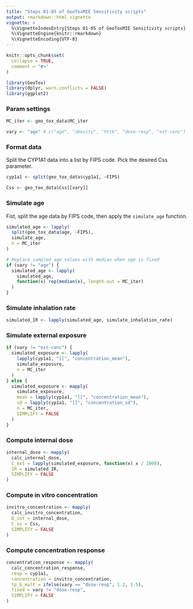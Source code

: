 ```yaml
---
title: "Steps 01-05 of GeoToxMIE Sensitivity scripts"
output: rmarkdown::html_vignette
vignette: >
  %\VignetteIndexEntry{Steps 01-05 of GeoToxMIE Sensitivity scripts}
  %\VignetteEngine{knitr::rmarkdown}
  %\VignetteEncoding{UTF-8}
---
```


```r
knitr::opts_chunk$set(
  collapse = TRUE,
  comment = "#>"
)
```

```r
library(GeoTox)
library(dplyr, warn.conflicts = FALSE)
library(ggplot2)
```

### Param settings

```r
MC_iter <- geo_tox_data$MC_iter

vary <- "age" # c("age", "obesity", "httk", "dose-resp", "ext-conc")
```

### Format data

Split the CYP1A1 data into a list by FIPS code. Pick the desired Css parameter.

```r
cyp1a1 <- split(geo_tox_data$cyp1a1, ~FIPS)

Css <- geo_tox_data$Css[[vary]]
```

### Simulate age

Fist, split the age data by FIPS code, then apply the `simulate_age` function.

```r
simulated_age <- lapply(
  split(geo_tox_data$age, ~FIPS),
  simulate_age,
  n = MC_iter
)

# Replace sampled age values with median when age is fixed
if (vary != "age") {
  simulated_age <- lapply(
    simulated_age,
    function(x) rep(median(x), length.out = MC_iter)
  )
}
```

### Simulate inhalation rate

```r
simulated_IR <- lapply(simulated_age, simulate_inhalation_rate)
```

### Simulate external exposure

```r
if (vary != "ext-conc") {
  simulated_exposure <- lapply(
    lapply(cyp1a1, "[[", "concentration_mean"),
    simulate_exposure,
    n = MC_iter
  )
} else {
  simulated_exposure <- mapply(
    simulate_exposure,
    mean = lapply(cyp1a1, "[[", "concentration_mean"),
    sd = lapply(cyp1a1, "[[", "concentration_sd"),
    n = MC_iter,
    SIMPLIFY = FALSE
  )
}
```

### Compute internal dose

```r
internal_dose <- mapply(
  calc_internal_dose,
  C_ext = lapply(simulated_exposure, function(x) x / 1000),
  IR = simulated_IR,
  SIMPLIFY = FALSE
)
```

### Compute in vitro concentration

```r
invitro_concentration <- mapply(
  calc_invitro_concentration,
  D_int = internal_dose,
  C_ss = Css,
  SIMPLIFY = FALSE
)
```

### Compute concentration response

```r
concentration_response <- mapply(
  calc_concentration_response,
  resp = cyp1a1,
  concentration = invitro_concentration,
  tp_b_mult = ifelse(vary == "dose-resp", 1.2, 1.5),
  fixed = vary != "dose-resp",
  SIMPLIFY = FALSE
)
```
